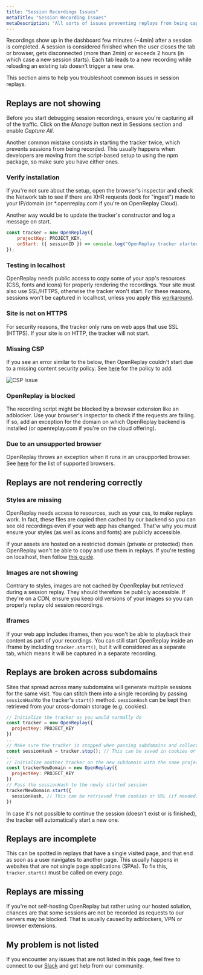 ```yaml
---
title: "Session Recordings Issues"
metaTitle: "Session Recording Issues"
metaDescription: "All sorts of issues preventing replays from being captured or properly displayed."
---
```


Recordings show up in the dashboard few minutes (~4min) after a session is completed. A session is considered finished when the user closes the tab or browser, gets disconnected (more than 2min) or exceeds 2 hours (in which case a new session starts). Each tab leads to a new recording while reloading an existing tab doesn't trigger a new one.

This section aims to help you troubleshoot common issues in session replays.

## Replays are not showing

Before you start debugging session recordings, ensure you're capturing all of the traffic. Click on the *Manage* button next in Sessions section and enable *Capture All*.

Another common mistake consists in starting the tracker twice, which prevents sessions from being recorded. This usually happens when developers are moving from the script-based setup to using the npm package, so make sure you have either ones.

### Verify installation

If you're not sure about the setup, open the browser's inspector and check the Network tab to see if there are XHR requests (look for "ingest") made to your IP/domain (or *.openreplay.com if you're on OpenReplay Cloud).

Another way would be to update the tracker's constructor and log a message on start.

```js
const tracker = new OpenReplay({
	projectKey: PROJECT_KEY,
	onStart: ({ sessionID }) => console.log("OpenReplay tracker started with session: ", sessionID),
});
```

### Testing in localhost

OpenReplay needs public access to copy some of your app's resources (CSS, fonts and icons) for properly rendering the recordings. Your site must also use SSL/HTTPS, otherwise the tracker won't start. For these reasons, sessions won't be captured in localhost, unless you apply this [workaround](/troubleshooting/localhost).

### Site is not on HTTPS

For security reasons, the tracker only runs on web apps that use SSL (HTTPS). If your site is on HTTP, the tracker will not start.

### Missing CSP

If you see an error similar to the below, then OpenReplay couldn't start due to a missing content security policy. See [here](/troubleshooting/csp) for the policy to add.

![CSP Issue](/static/csp-issue.jpg#center)

### OpenReplay is blocked

The recording script might be blocked by a browser extension like an adblocker. Use your browser's inspector to check if the requests are failing. If so, add an exception for the domain on which OpenReplay backend is installed (or openreplay.com if you're on the cloud offering).

### Due to an unsupported browser

OpenReplay throws an exception when it runs in an unsupported browser. See [here](/troubleshooting/supported-browsers) for the list of supported browsers.

## Replays are not rendering correctly

### Styles are missing

OpenReplay needs access to resources, such as your css, to make replays work. In fact, these files are copied then cached by our backend so you can see old recordings even if your web app has changed. That'w why you must ensure your styles (as well as icons and fonts) are publicly accessible.

If your assets are hosted on a restricted domain (private or protected) then OpenReplay won't be able to copy and use them in replays. If you're testing on localhost, then follow [this guide](/troubleshooting/localhost).

### Images are not showing

Contrary to styles, images are not cached by OpenReplay but retrieved during a session replay. They should therefore be publicly accessible. If they're on a CDN, ensure you keep old versions of your images so you can properly replay old session recordings.

### Iframes

If your web app includes iframes, then you won't be able to playback their content as part of your recordings. You can still start OpenReplay inside an iframe by including `tracker.start()`, but it will considered as a separate tab, which means it will be captured in a separate recording.

## Replays are broken across subdomains

Sites that spread across many subdomains will generate multiple sessions for the same visit. You can stitch them into a single recording by passing `sessionHash`to the tracker's `start()` method. `sessionHash` can be kept then retrieved from your cross-domain storage (e.g. cookies).

```js
// Initialize the tracker as you would normally do
const tracker = new OpenReplay({
  projectKey: PROJECT_KEY
})
...
// Make sure the tracker is stopped when passing subdomains and collect the sessionHash
const sessionHash = tracker.stop(); // This can be saved in cookies or passed through URL (if needed)
...
// Initialize another tracker on the new subdomain with the same projectKey
const trackerNewDomain = new OpenReplay({
  projectKey: PROJECT_KEY
})
// Pass the sessionHash to the newly started session
trackerNewDomain.start({ 
  sessionHash, // This can be retrieved from cookies or URL (if needed)
})
```
In case it's not possible to continue the session (doesn't exist or is finished), the tracker will automatically start a new one.

## Replays are incomplete

This can be spotted in replays that have a single visited page, and that end as soon as a user navigates to another page. This usually happens in websites that are not single page applications (SPAs). To fix this, `tracker.start()` must be called on every page.

## Replays are missing

If you're not self-hosting OpenReplay but rather using our hosted solution, chances are that some sessions are not be recorded as requests to our servers may be blocked. That is usually caused by adblockers, VPN or browser extensions.

## My problem is not listed

If you encounter any issues that are not listed in this page, feel free to connect to our [Slack](https://slack.openreplay.com) and get help from our community.